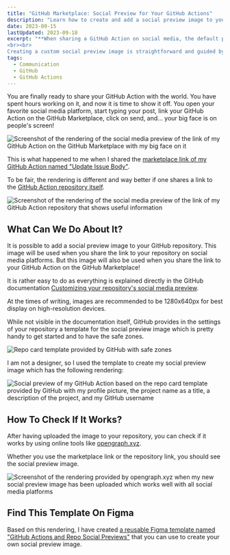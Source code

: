 ```yaml
---
title: "GitHub Marketplace: Social Preview for Your GitHub Actions"
description: "Learn how to create and add a social preview image to your GitHub repository to have a better rendering when sharing on social media platforms the link of your GitHub Actions on the GitHub Marketplace."
date: 2023-09-15
lastUpdated: 2023-09-18
excerpt: "**When sharing a GitHub Action on social media, the default preview image might prominently display your GitHub profile picture**, as seen with the \"Update Issue Body\" action on the GitHub Marketplace. To make a more informative and visually appealing preview, you can **add a custom social preview image to your GitHub repository**. This custom image enhances the appearance of social media posts and is also used when sharing links to your GitHub Action on the Marketplace.
<br><br>
Creating a custom social preview image is straightforward and guided by GitHub's documentation. The recommended size is 1280x640 pixels for optimal display on high-resolution devices. GitHub provides a template with safe zones to use as a starting point. After designing and uploading the image, tools like opengraph.xyz can verify its appearance across social media platforms. For a ready-made solution, a reusable Figma template named \"GitHub Actions and Repo Social Previews\" simplifies the creation of custom images."
tags:
  - Communication
  - GitHub
  - GitHub Actions
---
```

<p class="lead">You are finally ready to share your GitHub Action with the world. You have spent hours working on it, and now it is time to show it off. You open your favorite social media platform, start typing your post, link your GitHub Action on the GitHub Marketplace, click on send, and... your big face is on people's screen!</p>

<img src="/images/github-marketplace-social-preview-for-your-github-actions-1.png" alt="Screenshot of the rendering of the social media preview of the link of my GitHub Action on the GitHub Marketplace with my big face on it" />

This is what happened to me when I shared the [marketplace link of my GitHub Action named "Update Issue Body"](https://github.com/marketplace/actions/update-issue-body).

To be fair, the rendering is different and way better if one shares a link to the [GitHub Action repository itself](https://github.com/julien-deramond/update-issue-body).

<img src="/images/github-marketplace-social-preview-for-your-github-actions-2.png" alt="Screenshot of the rendering of the social media preview of the link of my GitHub Action repository that shows useful information" />

## What Can We Do About It?

It is possible to add a social preview image to your GitHub repository. This image will be used when you share the link to your repository on social media platforms. But this image will also be used when you share the link to your GitHub Action on the GitHub Marketplace!

It is rather easy to do as everything is explained directly in the GitHub documentation [Customizing your repository's social media preview](https://docs.github.com/en/repositories/managing-your-repositorys-settings-and-features/customizing-your-repository/customizing-your-repositorys-social-media-preview).

At the times of writing, images are recommended to be 1280x640px for best display on high-resolution devices.

While not visible in the documentation itself, GitHub provides in the settings of your repository a template for the social preview image which is pretty handy to get started and to have the safe zones.

<img src="/images/github-marketplace-social-preview-for-your-github-actions-3.png" alt="Repo card template provided by GitHub with safe zones" />

I am not a designer, so I used the template to create my social preview image which has the following rendering:

<img src="/images/github-marketplace-social-preview-for-your-github-actions-4.png" alt="Social preview of my GitHub Action based on the repo card template provided by GitHub with my profile picture, the project name as a title, a description of the project, and my GitHub username" class="border" />

## How To Check If It Works?

After having uploaded the image to your repository, you can check if it works by using online tools like [opengraph.xyz](https://www.opengraph.xyz/).

Whether you use the marketplace link or the repository link, you should see the social preview image.

<img src="/images/github-marketplace-social-preview-for-your-github-actions-5.png" alt="Screenshot of the rendering provided by opengraph.xyz when my new social preview image has been uploaded which works well with all social media platforms" class="border" />

## Find This Template On Figma

Based on this rendering, I have created [a reusable Figma template named "GitHub Actions and Repo Social Previews"](https://www.figma.com/community/file/1285681647987701740) that you can use to create your own social preview image.
